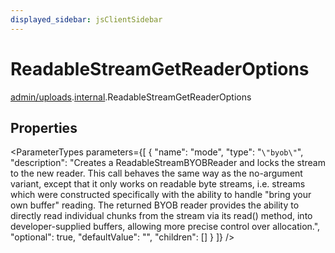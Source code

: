 ```yaml
---
displayed_sidebar: jsClientSidebar
---
```



# ReadableStreamGetReaderOptions

[admin/uploads](../../modules/admin_uploads.mdx).[internal](../../admin_uploads/modules/admin_uploads.internal.mdx).ReadableStreamGetReaderOptions

## Properties

<ParameterTypes parameters={[
  {
    "name": "mode",
    "type": "``\"byob\"``",
    "description": "Creates a ReadableStreamBYOBReader and locks the stream to the new reader. This call behaves the same way as the no-argument variant, except that it only works on readable byte streams, i.e. streams which were constructed specifically with the ability to handle \"bring your own buffer\" reading. The returned BYOB reader provides the ability to directly read individual chunks from the stream via its read() method, into developer-supplied buffers, allowing more precise control over allocation.",
    "optional": true,
    "defaultValue": "",
    "children": []
  }
]} />
